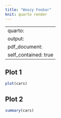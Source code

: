 ```yaml
---
title: "Woozy Foobar"
knit: quarto render
---
```


---
quarto: 
  output:
    pdf_document:
      self_contained: true
---

## Plot 1

```r
plot(cars)
```

## Plot 2

```r
summary(cars)
```
